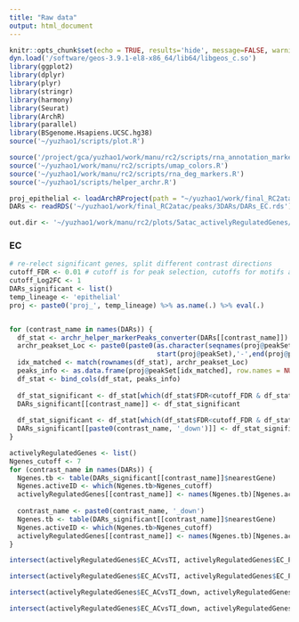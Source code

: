 ```yaml
---
title: "Raw data"
output: html_document
---
```


```r
knitr::opts_chunk$set(echo = TRUE, results='hide', message=FALSE, warning=FALSE, fig.height = 7, fig.width = 7)
dyn.load('/software/geos-3.9.1-el8-x86_64/lib64/libgeos_c.so')
library(ggplot2)
library(dplyr)
library(plyr)
library(stringr)
library(harmony)
library(Seurat)
library(ArchR)
library(parallel)
library(BSgenome.Hsapiens.UCSC.hg38)
source('~/yuzhao1/scripts/plot.R')
```

```r
source('/project/gca/yuzhao1/work/manu/rc2/scripts/rna_annotation_markers.R')
source('~/yuzhao1/work/manu/rc2/scripts/umap_colors.R')
source('~/yuzhao1/work/manu/rc2/scripts/rna_deg_markers.R')
source('~/yuzhao1/scripts/helper_archr.R')
```

```r
proj_epithelial <- loadArchRProject(path = "~/yuzhao1/work/final_RC2atac/dataset/gut_2kmin_6TSS_DoubletRatio2_epithelial_filtered2/")
DARs <- readRDS('~/yuzhao1/work/final_RC2atac/peaks/3DARs/DARs_EC.rds')
```

```r
out.dir <- '~/yuzhao1/work/manu/rc2/plots/5atac_activelyRegulatedGenes/'
```

### EC

```r
# re-relect significant genes, split different contrast directions
cutoff_FDR <- 0.01 # cutoff is for peak selection, cutoffs for motifs are specificied in the text
cutoff_Log2FC <- 1
DARs_significant <- list()
temp_lineage <- 'epithelial'
proj <- paste0('proj_', temp_lineage) %>% as.name(.) %>% eval(.)


for (contrast_name in names(DARs)) {
  df_stat <- archr_helper_markerPeaks_converter(DARs[[contrast_name]])
  archr_peakset_Loc <- paste0(paste0(as.character(seqnames(proj@peakSet)), ':',
                                     start(proj@peakSet),'-',end(proj@peakSet)))
  idx_matched <- match(rownames(df_stat), archr_peakset_Loc)
  peaks_info <- as.data.frame(proj@peakSet[idx_matched], row.names = NULL)
  df_stat <- bind_cols(df_stat, peaks_info)
  
  df_stat_significant <- df_stat[which(df_stat$FDR<cutoff_FDR & df_stat$Log2FC > cutoff_Log2FC), ]
  DARs_significant[[contrast_name]] <- df_stat_significant
  
  df_stat_significant <- df_stat[which(df_stat$FDR<cutoff_FDR & df_stat$Log2FC < 0-cutoff_Log2FC), ]
  DARs_significant[[paste0(contrast_name, '_down')]] <- df_stat_significant
}

```

```r
activelyRegulatedGenes <- list()
Ngenes_cutoff <- 7
for (contrast_name in names(DARs)) {
  Ngenes.tb <- table(DARs_significant[[contrast_name]]$nearestGene)
  Ngenes.activeID <- which(Ngenes.tb>Ngenes_cutoff)
  activelyRegulatedGenes[[contrast_name]] <- names(Ngenes.tb)[Ngenes.activeID]
  
  contrast_name <- paste0(contrast_name, '_down')
  Ngenes.tb <- table(DARs_significant[[contrast_name]]$nearestGene)
  Ngenes.activeID <- which(Ngenes.tb>Ngenes_cutoff)
  activelyRegulatedGenes[[contrast_name]] <- names(Ngenes.tb)[Ngenes.activeID]
}
```

```r
intersect(activelyRegulatedGenes$EC_ACvsTI, activelyRegulatedGenes$EC_POU2vsPP)
```

```r
intersect(activelyRegulatedGenes$EC_ACvsTI, activelyRegulatedGenes$EC_POU2vsPOU1)
```

```r
intersect(activelyRegulatedGenes$EC_ACvsTI_down, activelyRegulatedGenes$EC_POU2vsPP_down)
```

```r
intersect(activelyRegulatedGenes$EC_ACvsTI_down, activelyRegulatedGenes$EC_POU2vsPOU1_down)
```


